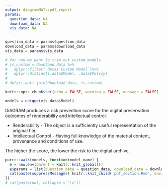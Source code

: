 ```yaml
---
output: diagramNAT::pdf_report
params:
  question_data: NA
  download_data: NA
  vis_data: NA
---
```


```r
question_data = params$question_data
download_data = params$download_data
vis_data = params$vis_data

# for now we want to trim out custom models
# is_custom = download_data %>% 
#   dplyr::filter(.data$`Custom Model`)%>%
#   dplyr::distinct(.data$Model, .data$Policy)
# 
# dplyr::anti_join(download_data, is_custom)

knitr::opts_chunk$set(echo = FALSE, warning = FALSE, message = FALSE)

models = unique(vis_data$Model)
```

DiAGRAM produces a risk prevention score for the digital preservation outcomes of renderability and intellectual control.

* Renderability - The object is a sufficiently useful representation of the original file.
* Intellectual Control - Having full knowledge of the material content, provenance and conditions of use.

The higher the score, the lower the risk to the digital archive.

```r
purrr::walk(models, function(model_name) {
  e = new.env(parent = knitr::knit_global())
  e$params = list(question_data = question_data, download_data = download_data, vis_data = vis_data, model_name = model_name)
  cat(paste(suppressMessages( knitr::knit_child('pdf_section.Rmd', envir = e, quiet = TRUE)), collapse = "\n"))
})
# cat(paste(out, collapse = "\n"))
```


